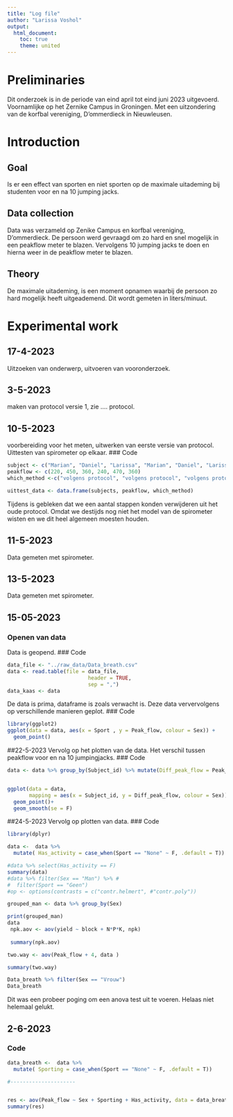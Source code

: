 ```yaml
---
title: "Log file"
author: "Larissa Voshol"
output:
  html_document:
    toc: true
    theme: united
---
```



# Preliminaries
Dit onderzoek is in de periode van eind april tot eind juni 2023 uitgevoerd. Voornamlijke op het Zernike Campus in Groningen. Met een uitzondering van de korfbal vereniging, D'ommerdieck in Nieuwleusen.

# Introduction

## Goal
Is er een effect van sporten en niet sporten op de maximale uitademing bij studenten voor en na 10 jumping jacks.

## Data collection
Data was verzameld op Zenike Campus en korfbal vereniging, D'ommerdieck. De persoon werd gevraagd om zo hard en snel mogelijk in een peakflow meter te blazen. Vervolgens 10 jumping jacks te doen en hierna weer in de peakflow meter te blazen.

## Theory
De maximale uitademing, is een moment opnamen waarbij de persoon zo hard mogelijk heeft uitgeademend. Dit wordt gemeten in liters/minuut.


# Experimental work
## 17-4-2023
Uitzoeken van onderwerp, uitvoeren van vooronderzoek.

## 3-5-2023
maken van protocol versie 1, zie .... protocol.

## 10-5-2023
voorbereiding voor het meten, uitwerken van eerste versie van protocol.
Uittesten van spirometer op elkaar.
### Code
```r
subject <- c("Marian", "Daniel", "Larissa", "Marian", "Daniel", "Larissa")
peakflow <- c(220, 450, 360, 240, 470, 360)
which_method <-c("volgens protocol", "volgens protocol", "volgens protocol","nieuw protocol waarbij we een aantal tussenstappen hebben verwijderd, bij het gebruik van de spirometer", "nieuw protocol waarbij we een aantal tussenstappen hebben verwijderd, bij het gebruik van de spirometer", "nieuw protocol waarbij we een aantal tussenstappen hebben verwijderd, bij het gebruik van de spirometer")

uittest_data <- data.frame(subjects, peakflow, which_method)

```
Tijdens is gebleken dat we een aantal stappen konden verwijderen uit het oude protocol. Omdat we destijds nog niet het model van de spirometer wisten en we dit heel algemeen moesten houden.

## 11-5-2023
Data gemeten met spirometer.

## 13-5-2023
Data gemeten met spirometer.

## 15-05-2023

### Openen van data

Data is geopend.
### Code
```r

data_file <- "../raw_data/Data_breath.csv"
data <- read.table(file = data_file,
                          header = TRUE,
                          sep = ",")
data_kaas <- data

```
De data is prima, dataframe is zoals verwacht is.
Deze data ververvolgens op verschillende manieren geplot.
### Code
```r
library(ggplot2)
ggplot(data = data, aes(x = Sport , y = Peak_flow, colour = Sex)) + 
  geom_point()

```

##22-5-2023
Vervolg op het plotten van de data. Het verschil tussen peakflow voor en na 10 jumpingjacks.
### Code
```r

data <- data %>% group_by(Subject_id) %>% mutate(Diff_peak_flow = Peak_flow[2] - Peak_flow[1])


ggplot(data = data,
       mapping = aes(x = Subject_id, y = Diff_peak_flow, colour = Sex)) +
  geom_point()+
  geom_smooth(se = F)

```

##24-5-2023
Vervolg op plotten van data.
### Code
```r
library(dplyr)

data <-  data %>%
  mutate( Has_activity = case_when(Sport == "None" ~ F, .default = T))

#data %>% select(Has_activity == F) 
summary(data)
#data %>% filter(Sex == "Man") %>% #
#  filter(Sport == "Geen")
#op <- options(contrasts = c("contr.helmert", #"contr.poly"))

grouped_man <- data %>% group_by(Sex)

print(grouped_man)
data
 npk.aov <- aov(yield ~ block + N*P*K, npk) 
 
 summary(npk.aov)

two.way <- aov(Peak_flow + 4, data )

summary(two.way)

Data_breath %>% filter(Sex == "Vrouw")
Data_breath

```
Dit was een probeer poging om een anova test uit te voeren. Helaas niet helemaal gelukt.

## 2-6-2023
### Code
```r
data_breath <-  data %>%
  mutate( Sporting = case_when(Sport == "None" ~ F, .default = T)) 

#---------------------


res <- aov(Peak_flow ~ Sex + Sporting + Has_activity, data = data_breath)
summary(res)


```